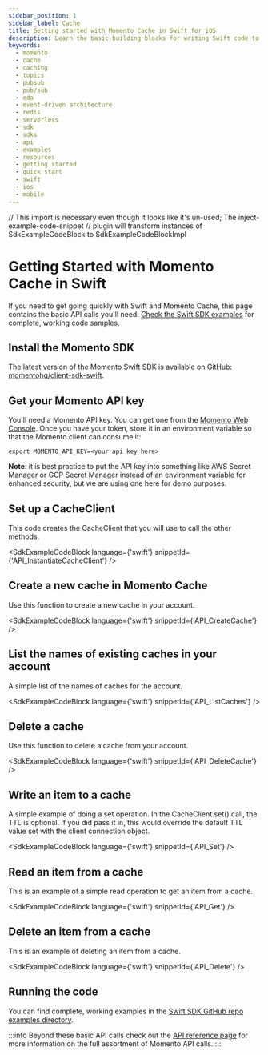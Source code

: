 ```yaml
---
sidebar_position: 1
sidebar_label: Cache
title: Getting started with Momento Cache in Swift for iOS
description: Learn the basic building blocks for writing Swift code to interact with Momento Cache in your native iOS applications.
keywords:
  - momento
  - cache
  - caching
  - topics
  - pubsub
  - pub/sub
  - eda
  - event-driven architecture
  - redis
  - serverless
  - sdk
  - sdks
  - api
  - examples
  - resources
  - getting started
  - quick start
  - swift
  - ios
  - mobile
---
```


// This import is necessary even though it looks like it's un-used; The inject-example-code-snippet
// plugin will transform instances of SdkExampleCodeBlock to SdkExampleCodeBlockImpl

# Getting Started with Momento Cache in Swift

If you need to get going quickly with Swift and Momento Cache, this page contains the basic API calls you'll need. [Check the Swift SDK examples](https://github.com/momentohq/client-sdk-swift/tree/main/Examples) for complete, working code samples.

## Install the Momento SDK

The latest version of the Momento Swift SDK is available on GitHub: [momentohq/client-sdk-swift](https://github.com/momentohq/client-sdk-swift).

## Get your Momento API key

You'll need a Momento API key. You can get one from the [Momento Web Console](https://console.gomomento.com/).
Once you have your token, store it in an environment variable so that the Momento client can consume it:

```
export MOMENTO_API_KEY=<your api key here>
```

**Note**: it is best practice to put the API key into something like AWS Secret Manager or GCP Secret Manager instead of an environment variable for enhanced security, but we are using one here for demo purposes.

## Set up a CacheClient
This code creates the CacheClient that you will use to call the other methods.

<SdkExampleCodeBlock language={'swift'} snippetId={'API_InstantiateCacheClient'} />

## Create a new cache in Momento Cache
Use this function to create a new cache in your account.

<SdkExampleCodeBlock language={'swift'} snippetId={'API_CreateCache'} />

## List the names of existing caches in your account
A simple list of the names of caches for the account.

<SdkExampleCodeBlock language={'swift'} snippetId={'API_ListCaches'} />

## Delete a cache
Use this function to delete a cache from your account.

<SdkExampleCodeBlock language={'swift'} snippetId={'API_DeleteCache'} />

## Write an item to a cache
A simple example of doing a set operation. In the CacheClient.set() call, the TTL is optional. If you did pass it in, this would override the default TTL value set with the client connection object.

<SdkExampleCodeBlock language={'swift'} snippetId={'API_Set'} />

## Read an item from a cache
This is an example of a simple read operation to get an item from a cache.

<SdkExampleCodeBlock language={'swift'} snippetId={'API_Get'} />

## Delete an item from a cache
This is an example of deleting an item from a cache.

<SdkExampleCodeBlock language={'swift'} snippetId={'API_Delete'} />

## Running the code

You can find complete, working examples in the [Swift SDK GitHub repo examples directory](https://github.com/momentohq/client-sdk-swift/tree/main/examples).

:::info
Beyond these basic API calls check out the [API reference page](/cache/develop/api-reference/index.mdx) for more information on the full assortment of Momento API calls.
:::
